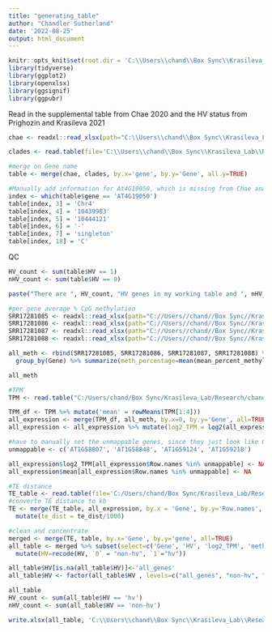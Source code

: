 ---
title: "generating_table"
author: "Chandler Sutherland"
date: '2022-08-25'
output: html_document
---

```{r}
knitr::opts_knit$set(root.dir = 'C:\\Users\\chand\\Box Sync\\Krasileva_Lab\\Research\\chandler\\Krasileva Lab\\E14')
library(tidyverse)
library(ggplot2)
library(openxlsx)
library(ggsignif)
library(ggpubr)
```

Read in the supplemental table from Chae 2020 and the HV status from Prighozin and Krasileva 2021
```{r}
chae <- readxl::read_xlsx(path="C:\\Users\\chand\\Box Sync\\Krasileva_Lab\\Research\\chandler\\Krasileva Lab\\E14\\chae_2020_supplemental.xlsx")

clades <- read.table(file='C:\\Users\\chand\\Box Sync\\Krasileva_Lab\\Research\\chandler\\Krasileva Lab\\E14\\Atha_NLRome_GeneTable.txt', header=1) %>% filter(Ecotype=='ATHALIANA') %>% separate(Gene, c(NA, 'Gene'))%>%subset(select=c('Gene', 'Clade', 'HV'))

#merge on Gene name 
table <- merge(chae, clades, by.x='gene', by.y='Gene', all.y=TRUE)

#Manually add information for At4G19050, which is missing from Chae analysis 
index <- which(table$gene == 'AT4G19050')
table[index, 3] = 'Chr4'
table[index, 4] = '10439983'
table[index, 5] = '10444121'
table[index, 6] = '-'
table[index, 7] = 'singleton'
table[index, 18] = 'C' 
```

QC
```{r}
HV_count <- sum(table$HV == 1)
nHV_count <- sum(table$HV == 0)

paste("There are ", HV_count, "HV genes in my working table and ", nHV_count, " non-HV genes in my working table.")
```


```{r}
#per gene average % CpG methylation 
SRR17281085 <- readxl::read_xlsx(path="C://Users//chand//Box Sync//Krasileva_Lab//Research//chandler//Krasileva Lab//E14//e14_R//SRR17281085_per_gene_meth_count.xlsx", skip=2, col_names = c('Index', 'Chrom', 'Gene', 'mean_percent_methylation', 'count'))
SRR17281086 <- readxl::read_xlsx(path="C://Users//chand//Box Sync//Krasileva_Lab//Research//chandler//Krasileva Lab//E14//e14_R//SRR17281086_per_gene_meth_count.xlsx", skip=2, col_names = c('Index', 'Chrom', 'Gene', 'mean_percent_methylation', 'count'))
SRR17281087 <- readxl::read_xlsx(path="C://Users//chand//Box Sync//Krasileva_Lab//Research//chandler//Krasileva Lab//E14//e14_R//SRR17281087_per_gene_meth_count.xlsx", skip=2, col_names = c('Index', 'Chrom', 'Gene', 'mean_percent_methylation', 'count'))
SRR17281088 <- readxl::read_xlsx(path="C://Users//chand//Box Sync//Krasileva_Lab//Research//chandler//Krasileva Lab//E14//e14_R//SRR17281088_per_gene_meth_count.xlsx", skip=2, col_names = c('Index', 'Chrom', 'Gene', 'mean_percent_methylation', 'count'))

all_meth <- rbind(SRR17281085, SRR17281086, SRR17281087, SRR17281088) %>%
  group_by(Gene) %>% summarize(meth_percentage=mean(mean_percent_methylation))

all_meth
```


```{r}
#TPM 
TPM <- read.table("C:/Users/chand/Box Sync/Krasileva_Lab/Research/chandler/Krasileva Lab/E14/e14_R/tpm_matrix.csv", header=TRUE, sep=",", row.names=2)%>% dplyr::select(-X)

TPM_df <- TPM %>% mutate('mean' = rowMeans(TPM[1:4])) 
all_expression <- merge(TPM_df, all_meth, by.x=0, by.y='Gene', all=TRUE)
all_expression <- all_expression %>% mutate(log2_TPM = log2(all_expression$mean+1))

#have to manually set the unmappable genes, since they just look like 0 
unmappable <- c('AT1G58807', 'AT1G58848', 'AT1G59124', 'AT1G59218')

all_expression$log2_TPM[all_expression$Row.names %in% unmappable] <- NA   
all_expression$mean[all_expression$Row.names %in% unmappable] <- NA 
```


```{r}
#TE distance
TE_table <- read.table(file='C:/Users/chand/Box Sync/Krasileva_Lab/Research/chandler/Krasileva Lab/E14/e14_R/Atha_genes_with_TE_dist.tsv', header=1) %>% distinct()
#converte TE distance to kb 
TE <- merge(TE_table, all_expression, by.x = 'Gene', by.y='Row.names', all=TRUE) %>%
  mutate(te_dist = te_dist/1000)
```


```{r}
#clean and concentrate 
merged <- merge(TE, table, by.x='Gene', by.y='gene', all=TRUE)
all_table <- merged %>% subset(select=c('Gene', 'HV', 'log2_TPM', 'meth_percentage', 'te_dist')) %>%
  mutate(HV=recode(HV, `0` = "non-hv", `1`="hv"))

all_table$HV[is.na(all_table$HV)]<-'all_genes'
all_table$HV <- factor(all_table$HV , levels=c("all_genes", "non-hv", "hv"))

all_table
HV_count <- sum(all_table$HV == 'hv')
nHV_count <- sum(all_table$HV == 'non-hv')
```

```{r}
write.xlsx(all_table, 'C:\\Users\\chand\\Box Sync\\Krasileva_Lab\\Research\\chandler\\Krasileva Lab\\E14\\all_gene_table.xlsx')
```

